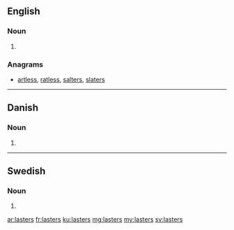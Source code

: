 ==English==

===Noun===
{{head|en|plural}}

# {{plural of|last|lang=en|nocat=1}}

===Anagrams===
* [[artless#English|artless]], [[ratless#English|ratless]], [[salters#English|salters]], [[slaters#English|slaters]]

----

==Danish==

===Noun===
{{head|da|noun form|g=c}}

# {{form of|genitive plural indefinite|last|lang=da}}

----

==Swedish==

===Noun===
{{head|sv|noun form}}

# {{sv-noun-form-indef-gen-pl|last}}

[[ar:lasters]]
[[fr:lasters]]
[[ku:lasters]]
[[mg:lasters]]
[[my:lasters]]
[[sv:lasters]]